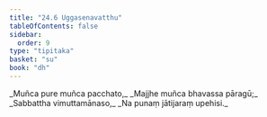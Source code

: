 ```yaml
---
title: "24.6 Uggasenavatthu"
tableOfContents: false
sidebar:
  order: 9
type: "tipitaka"
basket: "su"
book: "dh"
---
```



<DynamicBreadcrumb />

<Division number="348" book="dh">

<Paragraph number="374" type="verses" book="dh">
_Muñca pure muñca pacchato,_  
_Majjhe muñca bhavassa pāragū;_  
_Sabbattha vimuttamānaso,_  
_Na punaṃ jātijaraṃ upehisi._
</Paragraph>
</Division>